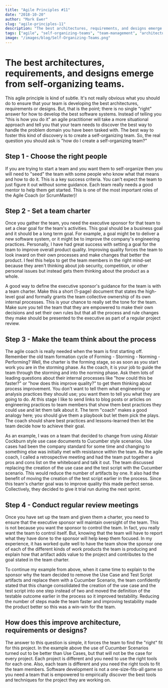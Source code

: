 ```yaml
---
title: "Agile Principles #11"
date: "2018-10-20"
author: "Mark Ewer"
slug: "agile-principles-11"
description: "The best architectures, requirements, and designs emerge from self-organizing teams."
tags: ["agile", "self-organizing-teams", "team-management", "architecture"]
image: "/images/blog/Self-Organizing-Teams.png"
---
```


# The best architectures, requirements, and designs emerge from self-organizing teams.

This agile principle is kind of subtle. It's not really obvious what you should do to ensure that your team is developing the best architectures, requirements or designs. But, that is the point; there is no single "right" answer for how to develop the best software systems. Instead of telling you "this is how you do it" an agile practitioner will take a more situational approach and tell you that your team needs to discover the best way to handle the problem domain you have been tasked with. The best way to foster this kind of discovery is to create a self-organizing team. So, the real question you should ask is "how do I create a self-organizing team?"

## Step 1 - Choose the right people

If you are trying to start a team and you want them to self-organize then you will need to "seed" the team with some people who know what that means and how to do it. This is a key success criteria. You can't expect the team to just figure it out without some guidance. Each team really needs a good mentor to help them get started. This is one of the most important roles of the Agile Coach (or ScrumMaster)!

## Step 2 - Set a team charter

Once you gather the team, you need the executive sponsor for that team to set a clear goal for the team's activities. This goal should be a business goal and it should be a long term goal. For example, a goal might be to deliver a new software system, or it might be to improve the company's engineering practices. Personally, I have had great success with setting a goal for the team to improve overall product quality. Improving quality forces the team to look inward on their own processes and make changes that better the product. I feel this helps to get the team members in the right mind-set because they aren't thinking about job security, competition, or other personal issues but instead gets them thinking about the product as a whole.

A good way to define the executive sponsor's guidance for the team is with a team charter. Make this a short (1-page) document that states the high-level goal and formally grants the team collective ownership of its own internal processes. This is your chance to really set the tone for the team. Make sure you tell the team that they are empowered to make their own decisions and set their own rules but that all the process and rule changes they make should be presented to the executive as part of a regular project review.

## Step 3 - Make the team think about the process

The agile coach is really needed when the team is first starting off. Remember the old team formation cycle of Forming - Storming - Norming - Performing? Well, the charter is the forming stage, so as soon as you start work you are in the storming phase. As the coach, it is your job to guide the team through the storming and into the norming phase. Ask them lots of leading questions about their internal processes like "how could this be faster?" or "how does this improve quality?" to get them thinking about process improvement. You don't want to tell them what engineering or analysis practices they should use; you want them to tell you what they are going to do. At this stage I like to send links to blog posts or articles on engineering practices to team members that show them best practices they could use and let them talk about it. The term "coach" makes a good analogy here; you should give them a playbook but let them pick the plays. The coach should share best practices and lessons-learned then let the team decide how to achieve their goal.

As an example, I was on a team that decided to change from using Alistair Cockburn style use case documents to Cucumber style scenarios. Use cases had been the company standard for some time and changing to something else was initially met with resistance within the team. As the agile coach, I called a retrospective meeting and had the team put together a pros and cons list on the whiteboard and talk it out. The team discussed replacing the creation of the use case and the test script with the Cucumber scenario. This would reduce the number of artifacts by one. It also had the benefit of moving the creation of the test script earlier in the process. Since this team's charter goal was to improve quality this made perfect sense. Collectively, they decided to give it trial run during the next sprint.

## Step 4 - Conduct regular review meetings

Once you have set up the team and given them a charter, you need to ensure that the executive sponsor will maintain oversight of the team. This is not because you want the sponsor to control the team. In fact, you really want the team to control itself. But, knowing that the team will have to report what they have done to the sponsor will help keep them focused. In my experience, it has worked quite well to have the team show the sponsor one of each of the different kinds of work products the team is producing and explain how that artifact adds value to the project and contributes to the goal stated in the team charter.

To continue my example from above, when it came time to explain to the sponsor why the team decided to remove the Use Case and Test Script artifacts and replace them with a Cucumber Scenario, the team confidently stated that this change consolidated the creation of the use case and the test script into one step instead of two and moved the definition of the testable outcome earlier in the process so it improved testability. Reducing the number of steps made the team faster and improving testability made the product better so this was a win-win for the team.

## How does this improve architecture, requirements or designs?

The answer to this question is simple, it forces the team to find the "right" fit for this project. In the example above the use of Cucumber Scenarios turned out to be better than Use Cases, but that will not be the case for every project. Each project is different and you need to use the right tools for each one. Also, each team is different and you need the right tools to fit the team members. Software development is not a one-size-fits-all game so you need a team that is empowered to empirically discover the best tools and techniques for the project they are working on.
